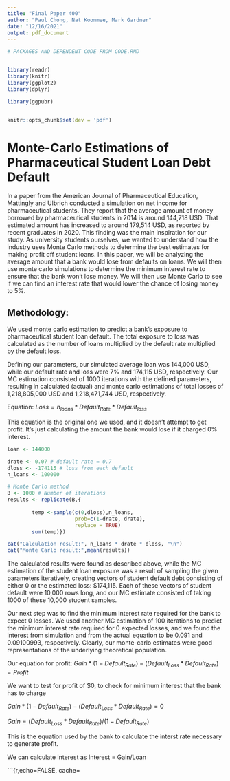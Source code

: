 ```yaml
---
title: "Final Paper 400"
author: "Paul Chong, Nat Koonmee, Mark Gardner"
date: "12/16/2021"
output: pdf_document
---
```


```r

# PACKAGES AND DEPENDENT CODE FROM CODE.RMD


library(readr)
library(knitr)
library(ggplot2)
library(dplyr)

library(ggpubr)


knitr::opts_chunk$set(dev = 'pdf')

```

# Monte-Carlo Estimations of Pharmaceutical Student Loan Debt Default 


In a paper from the American Journal of Pharmaceutical Education, Mattingly and Ulbrich conducted a simulation on net income for pharmaceutical students. They report that the average amount of money borrowed by pharmaceutical students in 2014 is around 144,718 USD. That estimated amount has increased to around 179,514 USD, as reported by recent graduates in 2020. This finding was the main inspiration for our study. As university students ourselves, we wanted to understand how the industry uses Monte Carlo methods to determine the best estimates for making profit off student loans. In this paper, we will be analyzing the average amount that a bank would lose from defaults on loans. We will then use monte carlo simulations to determine the minimum interest rate to ensure that the bank won’t lose money. We will then use Monte Carlo to see if we can find an interest rate that would lower the chance of losing money to 5%.

## Methodology: 
We used monte carlo estimation to predict a bank’s exposure to pharmaceutical student loan default.  The total exposure to loss was calculated as the number of loans multiplied by the default rate multiplied by the default loss.

Defining our parameters, our simulated average loan was 144,000 USD, while our default rate and loss were 7% and 174,115 USD, respectively.  Our MC estimation consisted of 1000 iterations with the defined parameters, resulting in calculated (actual) and monte carlo estimations of total losses of  1,218,805,000 USD and 1,218,471,744 USD, respectively.  

Equation: $Loss = n_{loans} * Default_{Rate} * Default_{loss}$

This equation is the original one we used, and it doesn't attempt to get profit.  It's just calculating the amount the bank would lose if it charged 0% interest. 

```r
loan <- 144000

drate <- 0.07 # default rate = 0.7
dloss <- -174115 # loss from each default
n_loans <- 100000

# Monte Carlo method 
B <- 1000 # Number of iterations 
results <- replicate(B,{ 
    
        temp <-sample(c(0,dloss),n_loans,
                      prob=c(1-drate, drate),
                      replace = TRUE) 
        sum(temp)})

cat("Calculation result:", n_loans * drate * dloss, "\n")
cat("Monte Carlo result:",mean(results))

```

The calculated results were found as described above, while the MC estimation of the student loan exposure was a result of sampling the given parameters iteratively, creating vectors of student default debt consisting of either 0 or the estimated loss: $174,115.  Each of these vectors of student default were 10,000 rows long, and our MC estimate consisted of taking 1000 of these 10,000 student samples. 


Our next step was to find the minimum interest rate required for the bank to expect 0 losses.  We used another MC estimation of 100 iterations to predict the minimum interest rate required for 0 expected losses, and we found the interest from simulation and from the actual equation to be 0.091 and 0.09100993, respectively.  Clearly, our monte-carlo estimates were good representations of the underlying theoretical population. 

Our equation for profit: $Gain * (1 - Default_{Rate}) - (Default_{Loss} * Default_{Rate}) = Profit$

We want to test for profit of $0, to check for minimum interest that the bank has to charge

$Gain * (1 - Default_{Rate}) - (Default_{Loss} * Default_{Rate}) = 0$

$Gain = (Default_{Loss} * Default_{Rate}) / (1 - Default_{Rate})$

This is the equation used by the bank to calculate the interst rate necessary to generate profit. 

We can calculate interest as Interest = Gain/Loan

```{r,echo=FALSE, cache=
